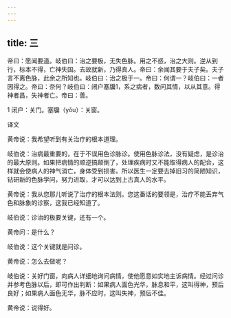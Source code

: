 ```yaml
---
---
---
```

title: 三
---




帝曰：愿闻要道。岐伯曰：治之要极，无失色脉。用之不惑，治之大则。逆从到行，标本不得，亡神失国。去故就新，乃得真人。帝曰：余闻其要于夫子矣。夫子言不离色脉，此余之所知也。岐伯曰：治之极于一。帝曰：何谓一？岐伯曰：一者因得之。帝曰：奈何？岐伯曰：闭户塞牖1，系之病者，数问其情，以从其意。得神者昌，失神者亡。帝曰：善。

1 闭户：关门。塞牖（yǒu）：关窗。

译文

黄帝说：我希望听到有关治疗的根本道理。

岐伯说：治病最重要的，在于不误用色诊脉诊。使用色脉诊法，没有疑虑，是诊治的最大原则。如果把病情的顺逆搞颠倒了，处理疾病时又不能取得病人的配合，这样就会使病人的神气消亡，身体受到损害。所以医生一定要去掉旧习的简陋知识，钻研新的色脉学问，努力进取，才可以达到上古真人的水平。

黄帝说：我从您那儿听说了治疗的根本法则。您这番话的要领是，治疗不能丢弃气色和脉象的诊察，这我已经知道了。

岐伯说：诊治的极要关键，还有一个。

黄帝问：是什么？

岐伯说：这个关键就是问诊。

黄帝说：怎么去做呢？

岐伯说：关好门窗，向病人详细地询问病情，使他愿意如实地主诉病情。经过问诊并参考色脉以后，即可作出判断：如果病人面色光华，脉息和平，这叫得神，预后良好；如果病人面色无华，脉不应时，这叫失神，预后不佳。

黄帝说：说得好。